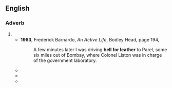 {{also|hell-for-leather}}
==English==

===Adverb===
{{en-adv|-}}
# {{form of|en|Less common form|hell-for-leather}}
#* '''1963''', Frederick Barnardo, ''An Active Life'', Bodley Head, page 194,
#*: A few minutes later I was driving '''hell for leather''' to Parel, some six miles out of Bombay, where Colonel Liston was in charge of the government laboratory.
#* {{quote-text|en|year=1988|author=Emma Lange|title=The Cost of Honor|page=96|isbn=0451151887|passage=It was one of the pleasures of the country to be able to ride '''hell for leather''' in the early morning...&nbsp;.}}
#* {{quote-web
|en
|title=Masters of their universe
|author=Francis Spufford
|date=2003-10-18
|url=https://www.theguardian.com/books/2003/oct/18/features.weekend
|work=The Guardian
|passage=Of course, we were programmers, so we knew how hard it was, and what really impressed us was that this wasn't just smart programming, it was smart maths. Somebody had gone '''hell for leather''' making the absolute best that was possible.}}
#* {{quote-book|en|year=2004|author=Jennifer Marshall|title=The Christie Legacy|publisher=Trafford Publishing|isbn=1412014476|page=290
|passage=When Alfie had breathlessly told him that Sarah had gone into labour and was on her way to hospital, he'd dropped the lead rein and headed back '''hell for leather'''.}}